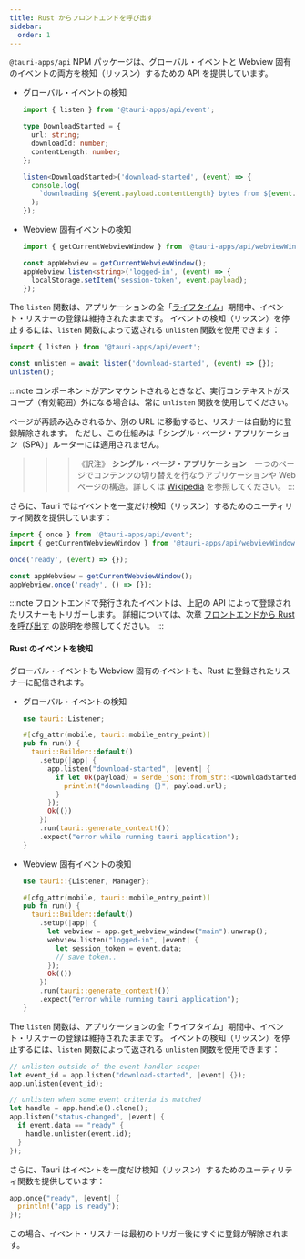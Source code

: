 ```yaml
---
title: Rust からフロントエンドを呼び出す
sidebar:
  order: 1
---
```


`@tauri-apps/api` NPM パッケージは、グローバル・イベントと Webview 固有のイベントの両方を検知（リッスン）するための API を提供しています。

- グローバル・イベントの検知

  ```ts
  import { listen } from '@tauri-apps/api/event';

  type DownloadStarted = {
    url: string;
    downloadId: number;
    contentLength: number;
  };

  listen<DownloadStarted>('download-started', (event) => {
    console.log(
      `downloading ${event.payload.contentLength} bytes from ${event.payload.url}`
    );
  });
  ```

- Webview 固有イベントの検知

  ```ts
  import { getCurrentWebviewWindow } from '@tauri-apps/api/webviewWindow';

  const appWebview = getCurrentWebviewWindow();
  appWebview.listen<string>('logged-in', (event) => {
    localStorage.setItem('session-token', event.payload);
  });
  ```

The `listen` 関数は、アプリケーションの全「[ライフタイム](https://doc.rust-lang.org/rust-by-example/ja/scope/lifetime.html)」期間中、イベント・リスナーの登録は維持されたままです。
イベントの検知（リッスン）を停止するには、`listen` 関数によって返される `unlisten` 関数を使用できます：

```js
import { listen } from '@tauri-apps/api/event';

const unlisten = await listen('download-started', (event) => {});
unlisten();
```

:::note
コンポーネントがアンマウントされるときなど、実行コンテキストがスコープ（有効範囲）外になる場合は、常に `unlisten` 関数を使用してください。

ページが再読み込みされるか、別の URL に移動すると、リスナーは自動的に登録解除されます。
ただし、この仕組みは「シングル・ページ・アプリケーション（SPA）」ルーターには適用されません。

> > > 《訳注》 **シングル・ページ・アプリケーション**　一つのページでコンテンツの切り替えを行なうアプリケーションや Web ページの構造。詳しくは [Wikipedia](https://ja.wikipedia.org/wiki/シングルページアプリケーション) を参照してください。
> > > :::

さらに、Tauri ではイベントを一度だけ検知（リッスン）するためのユーティリティ関数を提供しています：

```js
import { once } from '@tauri-apps/api/event';
import { getCurrentWebviewWindow } from '@tauri-apps/api/webviewWindow';

once('ready', (event) => {});

const appWebview = getCurrentWebviewWindow();
appWebview.once('ready', () => {});
```

:::note
フロントエンドで発行されたイベントは、上記の API によって登録されたリスナーもトリガーします。
詳細については、次章 [フロントエンドから Rust を呼び出す] の説明を参照してください。
:::

#### Rust のイベントを検知

グローバル・イベントも Webview 固有のイベントも、Rust に登録されたリスナーに配信されます。

- グローバル・イベントの検知

  ```rust title="src-tauri/src/lib.rs"
  use tauri::Listener;

  #[cfg_attr(mobile, tauri::mobile_entry_point)]
  pub fn run() {
    tauri::Builder::default()
      .setup(|app| {
        app.listen("download-started", |event| {
          if let Ok(payload) = serde_json::from_str::<DownloadStarted>(&event.payload()) {
            println!("downloading {}", payload.url);
          }
        });
        Ok(())
      })
      .run(tauri::generate_context!())
      .expect("error while running tauri application");
  }
  ```

- Webview 固有イベントの検知

  ```rust title="src-tauri/src/lib.rs"
  use tauri::{Listener, Manager};

  #[cfg_attr(mobile, tauri::mobile_entry_point)]
  pub fn run() {
    tauri::Builder::default()
      .setup(|app| {
        let webview = app.get_webview_window("main").unwrap();
        webview.listen("logged-in", |event| {
          let session_token = event.data;
          // save token..
        });
        Ok(())
      })
      .run(tauri::generate_context!())
      .expect("error while running tauri application");
  }
  ```

The `listen` 関数は、アプリケーションの全「ライフタイム」期間中、イベント・リスナーの登録は維持されたままです。
イベントの検知（リッスン）を停止するには、`listen` 関数によって返される `unlisten` 関数を使用できます：

```rust
// unlisten outside of the event handler scope:
let event_id = app.listen("download-started", |event| {});
app.unlisten(event_id);

// unlisten when some event criteria is matched
let handle = app.handle().clone();
app.listen("status-changed", |event| {
  if event.data == "ready" {
    handle.unlisten(event.id);
  }
});
```

さらに、Tauri はイベントを一度だけ検知（リッスン）するためのユーティリティ関数を提供しています：

```rust
app.once("ready", |event| {
  println!("app is ready");
});
```

この場合、イベント・リスナーは最初のトリガー後にすぐに登録が解除されます。

[フロントエンドから Rust を呼び出す]: /ja/develop/calling-rust/
